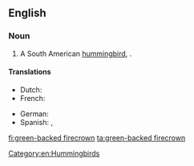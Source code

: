 ==English==
{{wikipedia|Green-backed Firecrown}}

===Noun===
{{en-noun|head=[[green]]-[[backed]] [[firecrown]]}}

# A South American [[hummingbird]], {{taxlink|Sephanoides sephaniodes|species|noshow=1}}.

====Translations====
{{trans-top|''Sephanoides sephaniodes''}}
* Dutch: {{t+|nl|kolibrie|m}}
* French: {{t+|fr|colibri|m}}
{{trans-mid}}
* German: {{t|de|Chile-Kolibri|m}}
* Spanish: {{t+|es|picaflor|m}}, {{t+|es|colibrí|m}}
{{trans-bottom}}

[[Category:en:Hummingbirds]]

[[fi:green-backed firecrown]]
[[ta:green-backed firecrown]]
